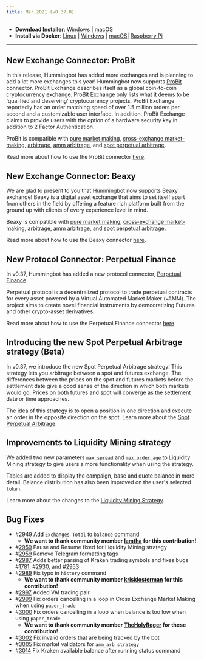 ```yaml
---
title: Mar 2021 (v0.37.0)
---
```



- **Download Installer**: [Windows](https://dist.hummingbot.io/hummingbot_v0.37.0_setup.exe) | [macOS](https://dist.hummingbot.io/hummingbot_v0.37.0.dmg)
- **Install via Docker**: [Linux](/installation/linux/#install-via-docker) | [Windows](/installation/windows/#install-via-docker) | [macOS](/installation/mac/#install-via-docker)| [Raspberry Pi](/installation/raspberry/)

---

## New Exchange Connector: ProBit

In this release, Hummingbot has added more exchanges and is planning to add a lot more exchanges this year! Hummingbot now supports [ProBit](https://www.probit.com/) connector. ProBit Exchange describes itself as a global coin-to-coin cryptocurrency exchange. ProBit Exchange only lists what it deems to be 'qualified and deserving' cryptocurrency projects. ProBit Exchange reportedly has an order matching speed of over 1.5 million orders per second and a customizable user interface. In addition, ProBit Exchange claims to provide users with the option of a hardware security key in addition to 2 Factor Authentication.

ProBit is compatible with [pure market making](https://docs.hummingbot.io/strategies/pure-market-making/), [cross-exchange market-making](/strategies/cross-exchange-market-making/), [arbitrage](/strategies/arbitrage/), [amm arbitrage](/strategies/amm-arb/), and [spot perpetual arbitrage](/strategies/spot-perpetual-arb/).

Read more about how to use the ProBit connector [here](/exchange-connectors/probit).

## New Exchange Connector: Beaxy

We are glad to present to you that Hummingbot now supports [Beaxy](https://beaxy.com/) exchange! Beaxy is a digital asset exchange that aims to set itself apart from others in the field by offering a feature rich platform built from the ground up with clients of every experience level in mind.

Beaxy is compatible with [pure market making](https://docs.hummingbot.io/strategies/pure-market-making/), [cross-exchange market-making](/strategies/cross-exchange-market-making/), [arbitrage](/strategies/arbitrage/), [amm arbitrage](/strategies/amm-arb/), and [spot perpetual arbitrage](/strategies/spot-perpetual-arb/).

Read more about how to use the Beaxy connector [here](/exchange-connectors/Beaxy).

## New Protocol Connector: Perpetual Finance

In v0.37, Hummingbot has added a new protocol connector, [Perpetual Finance](https://perp.fi/).

Perpetual protocol is a decentralized protocol to trade perpetual contracts for every asset powered by a Virtual Automated Market Maker (vAMM). The project aims to create novel financial instruments by democratizing Futures and other crypto-asset derivatives.

Read more about how to use the Perpetual Finance connector [here](/protocol-connectors/perp-fi).

## Introducing the new Spot Perpetual Arbitrage strategy (Beta)

In v0.37, we introduce the new Spot Perpetual Arbitrage strategy! This strategy lets you arbitrage between a spot and futures exchange. The differences between the prices on the spot and futures markets before the settlement date give a good sense of the direction in which both markets would go. Prices on both futures and spot will converge as the settlement date or time approaches.

The idea of this strategy is to open a position in one direction and execute an order in the opposite direction on the spot. Learn more about the [Spot Perpetual Arbitrage](/strategies/spot-perpetual-arb/).

## Improvements to Liquidity Mining strategy

We added two new parameters [`max_spread`](/strategies/liquidity-mining/#max_spread) and [`max_order_age`](/strategies/liquidity-mining/#max_order_age) to Liquidity Mining strategy to give users a more functionality when using the strategy.

Tables are added to display the campaign, base and quote balance in more detail. Balance distribution has also been improved on the user's selected `token`.

Learn more about the changes to the [Liquidity Mining Strategy](/strategies/liquidity-mining/).

## Bug Fixes

- #[2949](https://github.com/CoinAlpha/hummingbot/pull/2949) Add `Exchanges Total` to `balance` command
  - **We want to thank community member [Iamtha](https://github.com/lamtha) for this contribution!**
- #[2959](https://github.com/CoinAlpha/hummingbot/pull/2959) Pause and Resume fixed for Liquidity Mining strategy
- #[2959](https://github.com/CoinAlpha/hummingbot/pull/2979) Remove Telegram formatting tags
- #[2987](https://github.com/CoinAlpha/hummingbot/pull/2987) Adds better parsing of Kraken trading symbols and fixes bugs #[1781](https://github.com/CoinAlpha/hummingbot/issues/1781), #[2930](https://github.com/CoinAlpha/hummingbot/issues/2930), and #[2953](https://github.com/CoinAlpha/hummingbot/issues/2953)
- #[2989](https://github.com/CoinAlpha/hummingbot/pull/2989) Fix typo in `history` command
  - **We want to thank community member [krisklosterman](https://github.com/krisklosterman) for this contribution!**
- #[2997](https://github.com/CoinAlpha/hummingbot/pull/2997) Added VAI trading pair
- #[2999](https://github.com/CoinAlpha/hummingbot/pull/2999) Fix orders cancelling in a loop in Cross Exchange Market Making when using `paper_trade`
- #[3000](https://github.com/CoinAlpha/hummingbot/pull/3000) Fix orders cancelling in a loop when balance is too low when using `paper_trade`
  - **We want to thank community member [TheHolyRoger](https://github.com/TheHolyRoger) for these contribution!**
- #[3002](https://github.com/CoinAlpha/hummingbot/pull/3002) Fix invalid orders that are being tracked by the bot
- #[3005](https://github.com/CoinAlpha/hummingbot/pull/3005) Fix market validators for `amm_arb strategy`
- #[3014](https://github.com/CoinAlpha/hummingbot/pull/3014) Fix Kraken available balance after running status command
